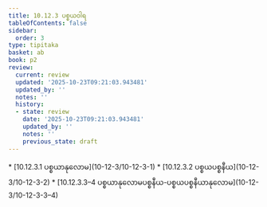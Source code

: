 ```yaml
---
title: 10.12.3 ပစ္စယဝါရ
tableOfContents: false
sidebar:
  order: 3
type: tipitaka
basket: ab
book: p2
review:
  current: review
  updated: '2025-10-23T09:21:03.943481'
  updated_by: ''
  notes: ''
  history:
  - state: review
    date: '2025-10-23T09:21:03.943481'
    updated_by: ''
    notes: ''
    previous_state: draft
---
```



<ReviewStatus review={frontmatter.review} showDetails={true} />

<HypothesisAnnotation frontmatter={frontmatter} />

<DynamicBreadcrumb />



<TableOfContents book="p2" section="10.12.3">
* [10.12.3.1 ပစ္စယာနုလောမ](10-12-3/10-12-3-1)
* [10.12.3.2 ပစ္စယပစ္စနီယ](10-12-3/10-12-3-2)
* [10.12.3.3–4 ပစ္စယာနုလောမပစ္စနီယ-ပစ္စယပစ္စနီယာနုလောမ](10-12-3/10-12-3-3–4)
</TableOfContents>